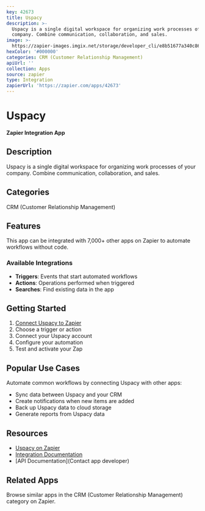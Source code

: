 ```yaml
---
key: 42673
title: Uspacy
description: >-
  Uspacy is a single digital workspace for organizing work processes of your
  company. Combine communication, collaboration, and sales.
image: >-
  https://zapier-images.imgix.net/storage/developer_cli/e8b51677a340c86173e332ffef83df6a.png?auto=format%2Ccompress&ixlib=python-3.0.0&q=50
hexColor: '#000000'
categories: CRM (Customer Relationship Management)
apiUrl: ''
collection: Apps
source: zapier
type: Integration
zapierUrl: 'https://zapier.com/apps/42673'
---
```

# Uspacy

**Zapier Integration App**

## Description

Uspacy is a single digital workspace for organizing work processes of your company. Combine communication, collaboration, and sales.

## Categories

CRM (Customer Relationship Management)

## Features

This app can be integrated with 7,000+ other apps on Zapier to automate workflows without code.

### Available Integrations

- **Triggers**: Events that start automated workflows
- **Actions**: Operations performed when triggered
- **Searches**: Find existing data in the app

## Getting Started

1. [Connect Uspacy to Zapier](https://zapier.com/apps/42673)
2. Choose a trigger or action
3. Connect your Uspacy account
4. Configure your automation
5. Test and activate your Zap

## Popular Use Cases

Automate common workflows by connecting Uspacy with other apps:

- Sync data between Uspacy and your CRM
- Create notifications when new items are added
- Back up Uspacy data to cloud storage
- Generate reports from Uspacy data

## Resources

- [Uspacy on Zapier](https://zapier.com/apps/42673)
- [Integration Documentation](https://zapier.com/apps/42673/integrations)
- [API Documentation](Contact app developer)

## Related Apps

Browse similar apps in the CRM (Customer Relationship Management) category on Zapier.
